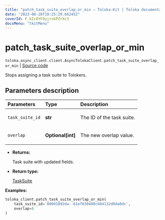 ```yaml
---
title: "patch_task_suite_overlap_or_min — Toloka-Kit | Toloka documentation"
date: "2023-08-28T10:25:29.662452"
coverId: F_bIcOYF9yjrxkPZrXc3
docsMenu: "tkitMenu"
---
```


# patch_task_suite_overlap_or_min

`toloka.async_client.client.AsyncTolokaClient.patch_task_suite_overlap_or_min` | [Source code](https://github.com/Toloka/toloka-kit/blob/v1.2.1/src/client/__init__.py#L0)

Stops assigning a task suite to Tolokers.

## Parameters description

| Parameters | Type | Description |
| :----------| :----| :-----------|
`task_suite_id`|**str**|<p>The ID of the task suite.</p>
`overlap`|**Optional\[int\]**|<p>The new overlap value.</p>

* **Returns:**

  Task suite with updated fields.

* **Return type:**

  [TaskSuite](/docs/toloka-kit/reference/toloka.client.task_suite.TaskSuite)

**Examples:**

```python
toloka_client.patch_task_suite_overlap_or_min(
    task_suite_id='00001092da--61ef030400c684132d0da0dc',
    overlap=0
)
```
